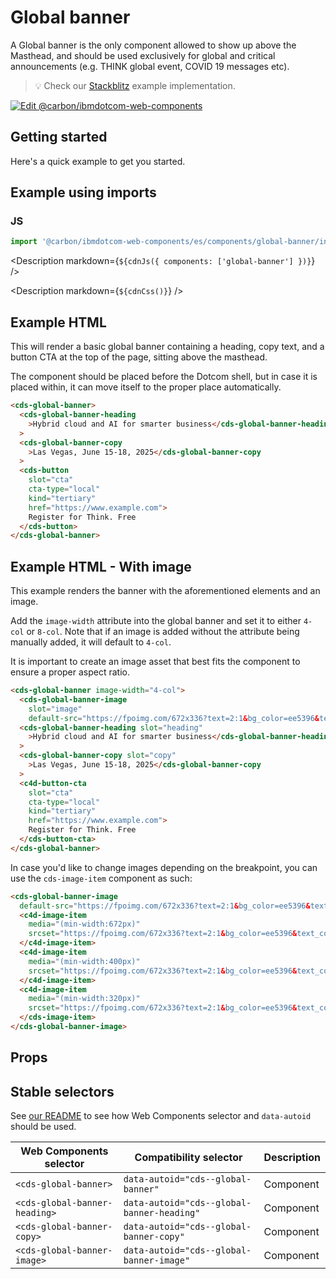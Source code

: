 
# Global banner

A Global banner is the only component allowed to show up above the Masthead,
and should be used exclusively for global and critical announcements (e.g. THINK
global event, COVID 19 messages etc).

> 💡 Check our
> [Stackblitz](https://stackblitz.com/github/carbon-design-system/carbon-for-ibm-dotcom/tree/main/packages/web-components/examples/stackblitz/components/universal-banner)
> example implementation.

[![Edit @carbon/ibmdotcom-web-components](https://developer.stackblitz.com/img/open_in_stackblitz.svg)](https://stackblitz.com/github/carbon-design-system/carbon-for-ibm-dotcom/tree/main/packages/web-components/examples/codesandbox/components/universal-banner)

## Getting started

Here's a quick example to get you started.

## Example using imports

### JS

```javascript
import '@carbon/ibmdotcom-web-components/es/components/global-banner/index.js';
```

<Description markdown={`${cdnJs({ components: ['global-banner'] })}`} />

<Description markdown={`${cdnCss()}`} />

## Example HTML

This will render a basic global banner containing a heading, copy text, and a
button CTA at the top of the page, sitting above the masthead.

The component should be placed before the Dotcom shell, but in case it is placed
within, it can move itself to the proper place automatically.

```html
<cds-global-banner>
  <cds-global-banner-heading
    >Hybrid cloud and AI for smarter business</cds-global-banner-heading
  >
  <cds-global-banner-copy
    >Las Vegas, June 15-18, 2025</cds-global-banner-copy
  >
  <cds-button
    slot="cta"
    cta-type="local"
    kind="tertiary"
    href="https://www.example.com">
    Register for Think. Free
  </cds-button>
</cds-global-banner>
```

## Example HTML - With image

This example renders the banner with the aforementioned elements and an image.

Add the `image-width` attribute into the global banner and set it to either
`4-col` or `8-col`. Note that if an image is added without the attribute being
manually added, it will default to `4-col`.

It is important to create an image asset that best fits the component to ensure
a proper aspect ratio.

```html
<cds-global-banner image-width="4-col">
  <cds-global-banner-image
    slot="image"
    default-src="https://fpoimg.com/672x336?text=2:1&bg_color=ee5396&text_color=161616"></cds-global-banner-image>
  <cds-global-banner-heading slot="heading"
    >Hybrid cloud and AI for smarter business</cds-global-banner-heading
  >
  <cds-global-banner-copy slot="copy"
    >Las Vegas, June 15-18, 2025</cds-global-banner-copy
  >
  <c4d-button-cta
    slot="cta"
    cta-type="local"
    kind="tertiary"
    href="https://www.example.com">
    Register for Think. Free
  </cds-button-cta>
</cds-global-banner>
```

In case you'd like to change images depending on the breakpoint, you can use the
`cds-image-item` component as such:

```html
<cds-global-banner-image
  default-src="https://fpoimg.com/672x336?text=2:1&bg_color=ee5396&text_color=161616">
  <c4d-image-item
    media="(min-width:672px)"
    srcset="https://fpoimg.com/672x336?text=2:1&bg_color=ee5396&text_color=161616">
  </c4d-image-item>
  <c4d-image-item
    media="(min-width:400px)"
    srcset="https://fpoimg.com/672x336?text=2:1&bg_color=ee5396&text_color=161616">
  </c4d-image-item>
  <c4d-image-item
    media="(min-width:320px)"
    srcset="https://fpoimg.com/672x336?text=2:1&bg_color=ee5396&text_color=161616">
  </cds-image-item>
</cds-global-banner-image>
```

## Props

<Props of="cds-global-banner" />

## Stable selectors

See
[our README](https://github.com/carbon-design-system/carbon-for-ibm-dotcom/tree/main/packages/web-components#stable-selectors-for-analytics-and-integratione2e-testing-in-web-components)
to see how Web Components selector and `data-autoid` should be used.

| Web Components selector          | Compatibility selector                        | Description |
| -------------------------------- | --------------------------------------------- | ----------- |
| `<cds-global-banner>`         | `data-autoid="cds--global-banner"`         | Component   |
| `<cds-global-banner-heading>` | `data-autoid="cds--global-banner-heading"` | Component   |
| `<cds-global-banner-copy>`    | `data-autoid="cds--global-banner-copy"`    | Component   |
| `<cds-global-banner-image>`   | `data-autoid="cds--global-banner-image"`   | Component   |

<Description markdown={contributing} />
